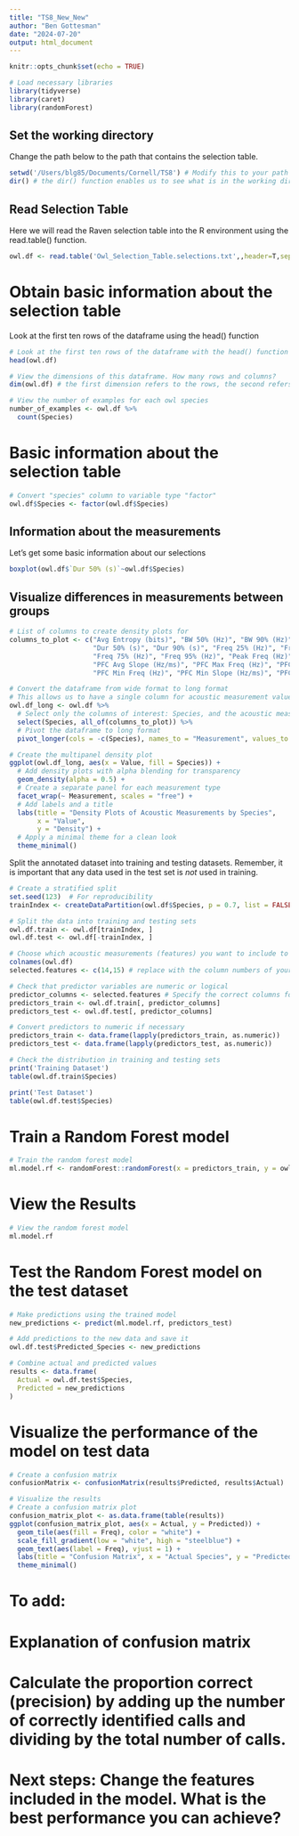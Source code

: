 ```yaml
---
title: "TS8_New_New"
author: "Ben Gottesman"
date: "2024-07-20"
output: html_document
---
```


```r
knitr::opts_chunk$set(echo = TRUE)
```

```r
# Load necessary libraries
library(tidyverse)
library(caret)
library(randomForest)
```

## Set the working directory

Change the path below to the path that contains the selection table.

```r
setwd('/Users/blg85/Documents/Cornell/TS8') # Modify this to your path
dir() # the dir() function enables us to see what is in the working directory. Check that the selection table .txt file is listed here. If it is not, revise your path. 

```

## Read Selection Table

Here we will read the Raven selection table into the R environment using the read.table() function.

```r
owl.df <- read.table('Owl_Selection_Table.selections.txt',,header=T,sep='\t',check.names=FALSE)
```

# Obtain basic information about the selection table

Look at the first ten rows of the dataframe using the head() function

```r

# Look at the first ten rows of the dataframe with the head() function
head(owl.df)

```

```r

# View the dimensions of this dataframe. How many rows and columns?
dim(owl.df) # the first dimension refers to the rows, the second refers to the columns

```

```r

# View the number of examples for each owl species 
number_of_examples <- owl.df %>%
  count(Species)

```

# Basic information about the selection table

```r

# Convert "species" column to variable type "factor"
owl.df$Species <- factor(owl.df$Species)

```

## Information about the measurements

Let's get some basic information about our selections

```r
boxplot(owl.df$`Dur 50% (s)`~owl.df$Species)
```

## Visualize differences in measurements between groups

```r

# List of columns to create density plots for
columns_to_plot <- c("Avg Entropy (bits)", "BW 50% (Hz)", "BW 90% (Hz)", "Delta Time (s)", 
                     "Dur 50% (s)", "Dur 90% (s)", "Freq 25% (Hz)", "Freq 5% (Hz)", 
                     "Freq 75% (Hz)", "Freq 95% (Hz)", "Peak Freq (Hz)", 
                     "PFC Avg Slope (Hz/ms)", "PFC Max Freq (Hz)", "PFC Max Slope (Hz/ms)",
                     "PFC Min Freq (Hz)", "PFC Min Slope (Hz/ms)", "PFC Num Inf Pts")

# Convert the dataframe from wide format to long format
# This allows us to have a single column for acoustic measurement values and another for measurement types
owl.df_long <- owl.df %>%
  # Select only the columns of interest: Species, and the acoustic measurements
  select(Species, all_of(columns_to_plot)) %>%
  # Pivot the dataframe to long format
  pivot_longer(cols = -c(Species), names_to = "Measurement", values_to = "Value")

# Create the multipanel density plot
ggplot(owl.df_long, aes(x = Value, fill = Species)) +
  # Add density plots with alpha blending for transparency
  geom_density(alpha = 0.5) +
  # Create a separate panel for each measurement type
  facet_wrap(~ Measurement, scales = "free") +
  # Add labels and a title
  labs(title = "Density Plots of Acoustic Measurements by Species",
       x = "Value",
       y = "Density") +
  # Apply a minimal theme for a clean look
  theme_minimal()


```

Split the annotated dataset into training and testing datasets. Remember, it is important that any data used in the test set is *not* used in training.

```r

# Create a stratified split
set.seed(123)  # For reproducibility
trainIndex <- createDataPartition(owl.df$Species, p = 0.7, list = FALSE) # Here, p refers to the percentage of the dataset that will be used for training. So, p = 0.7 means that 70% of the examples will be used to train the model and 30% will be used to test the model. 

# Split the data into training and testing sets
owl.df.train <- owl.df[trainIndex, ]
owl.df.test <- owl.df[-trainIndex, ]

# Choose which acoustic measurements (features) you want to include to train your model
colnames(owl.df)
selected.features <- c(14,15) # replace with the column numbers of your choosing

# Check that predictor variables are numeric or logical
predictor_columns <- selected.features # Specify the correct columns for predictors
predictors_train <- owl.df.train[, predictor_columns]
predictors_test <- owl.df.test[, predictor_columns]

# Convert predictors to numeric if necessary
predictors_train <- data.frame(lapply(predictors_train, as.numeric))
predictors_test <- data.frame(lapply(predictors_test, as.numeric))
```

```r

# Check the distribution in training and testing sets
print('Training Dataset')
table(owl.df.train$Species)

print('Test Dataset')
table(owl.df.test$Species)
```

# Train a Random Forest model

```r

# Train the random forest model
ml.model.rf <- randomForest::randomForest(x = predictors_train, y = owl.df.train$Species)

```

# View the Results

```r

# View the random forest model
ml.model.rf 

```

# Test the Random Forest model on the test dataset

```r
# Make predictions using the trained model
new_predictions <- predict(ml.model.rf, predictors_test)

# Add predictions to the new data and save it
owl.df.test$Predicted_Species <- new_predictions

# Combine actual and predicted values
results <- data.frame(
  Actual = owl.df.test$Species,
  Predicted = new_predictions
)

```

# Visualize the performance of the model on test data

```r
# Create a confusion matrix
confusionMatrix <- confusionMatrix(results$Predicted, results$Actual)

# Visualize the results
# Create a confusion matrix plot
confusion_matrix_plot <- as.data.frame(table(results))
ggplot(confusion_matrix_plot, aes(x = Actual, y = Predicted)) +
  geom_tile(aes(fill = Freq), color = "white") +
  scale_fill_gradient(low = "white", high = "steelblue") +
  geom_text(aes(label = Freq), vjust = 1) +
  labs(title = "Confusion Matrix", x = "Actual Species", y = "Predicted Species") +
  theme_minimal()

```

# To add:

# Explanation of confusion matrix

# Calculate the proportion correct (precision) by adding up the number of correctly identified calls and dividing by the total number of calls.

# Next steps: Change the features included in the model. What is the best performance you can achieve?
